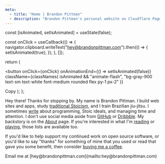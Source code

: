 ```yaml
---
meta:
  - title: "Home | Brandon Pittman"
  - description: "Brandon Pittman's personal website on Cloudflare Pages."
---
```



  const [isAnimated, setIsAnimated] = useState(false);

const onClick = useCallback(() => {
navigator.clipboard.writeText("hey@brandonpittman.com").then(() => {
setIsAnimated(true);
});
}, []);

return (

<button
  onClick={onClick}
  onAnimationEnd={() => setIsAnimated(false)}
  className={classNames(
    isAnimated && "animate-flash",
    "bg-gray-900 text-sm text-white font-medium rounded flex py-1 px-2"
  )}
>
  Copy
</button>
); };

Hey there! Thanks for stopping by. My name is Brandon Pittman. I build web
sites and apps, study [traditional Stoicism][], and I train Brazilian
jiu-jitsu. I sometimes [write](/blog) about programming, Stoic ideals, and
managing time and attention. I don't use social media aside from [GitHub][] or
[Dribbble][]. My backstory is on the [About](/about) page. If you're interested in what I'm [reading](/reading) or [playing](/playing), those lists are available too.

If you'd like to help support my continued work on open source software, or
you'd like to say "thanks" for something of mine that you used or read that
gave you some benefit, then consider [buying me a
coffee](https://buymeacoffee.com/blp).

<div id="contact" className="flex gap-2 items-center">
  Email me at [hey@brandonpittman.com](mailto:hey@brandonpittman.com)
  <CopyButton />
</div>

[traditional stoicism]: https://traditionalstoicism.com/the-path-of-the-prokopton/
[github]: https://github.com/brandonpittman
[dribbble]: https://dribbble.com/pittman
